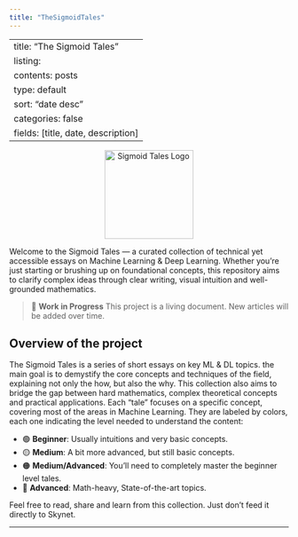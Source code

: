 ```yaml
---
title: "TheSigmoidTales"
---
```

---
title: "The Sigmoid Tales"
listing:
  contents: posts
  type: default
  sort: "date desc"
  categories: false
  fields: [title, date, description]
---

<div style="text-align: center;">
  <img src="images/logo.png" alt="Sigmoid Tales Logo" width="160" />
</div>

Welcome to the Sigmoid Tales — a curated collection of technical yet accessible essays on Machine Learning & Deep Learning. Whether you're just starting or brushing up on foundational concepts, this repository aims to clarify complex ideas through clear writing, visual intuition and well-grounded mathematics. 

> 🚧 **Work in Progress**
>This project is a living document. New articles will be added over time. 

## Overview of the project 

The Sigmoid Tales is a series of short essays on key ML & DL topics. the main goal is to demystify the core concepts and techniques of the field, explaining not only the how, but also the why. This collection also aims to bridge the gap between hard mathematics, complex theoretical concepts and practical applications. 
Each "tale" focuses on a specific concept, covering most of the areas in Machine Learning. They are labeled by colors, each one indicating the level needed to understand the content: 

- 🟢 **Beginner**: Usually intuitions and very basic concepts. 
- 🟡 **Medium**: A bit more advanced, but still basic concepts. 
- 🟠 **Medium/Advanced**: You'll need to completely master the beginner level tales. 
- 🔴 **Advanced**: Math-heavy, State-of-the-art topics. 


Feel free to read, share and learn from this collection. Just don't feed it directly to Skynet. 

---
